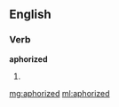==English==

===Verb===
'''aphorized'''

# {{past of|[[aphorize]]}}

[[mg:aphorized]]
[[ml:aphorized]]